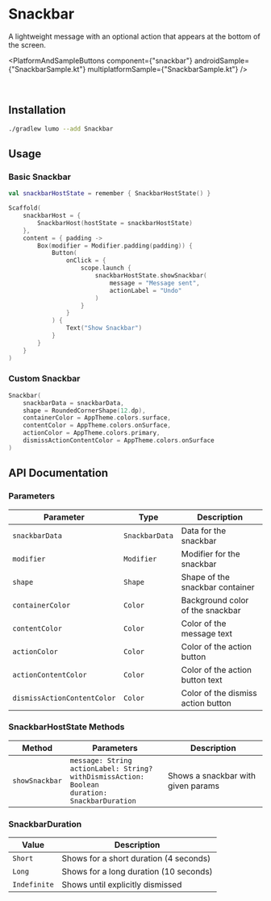 
# Snackbar

A lightweight message with an optional action that appears at the bottom of the screen.

<PlatformAndSampleButtons
  component={"snackbar"}
  androidSample={"SnackbarSample.kt"}
  multiplatformSample={"SnackbarSample.kt"}
/>

<Demo componentId="SNACKBAR" />

<br />

## Installation

```bash copy
./gradlew lumo --add Snackbar
```

## Usage

### Basic Snackbar

```kotlin copy
val snackbarHostState = remember { SnackbarHostState() }

Scaffold(
    snackbarHost = {
        SnackbarHost(hostState = snackbarHostState)
    },
    content = { padding ->
        Box(modifier = Modifier.padding(padding)) {
            Button(
                onClick = {
                    scope.launch {
                        snackbarHostState.showSnackbar(
                            message = "Message sent",
                            actionLabel = "Undo"
                        )
                    }
                }
            ) {
                Text("Show Snackbar")
            }
        }
    }
)
```

### Custom Snackbar

```kotlin copy
Snackbar(
    snackbarData = snackbarData,
    shape = RoundedCornerShape(12.dp),
    containerColor = AppTheme.colors.surface,
    contentColor = AppTheme.colors.onSurface,
    actionColor = AppTheme.colors.primary,
    dismissActionContentColor = AppTheme.colors.onSurface
)
```

## API Documentation

### Parameters

| Parameter                   | Type           | Description                        |
| --------------------------- | -------------- | ---------------------------------- |
| `snackbarData`              | `SnackbarData` | Data for the snackbar              |
| `modifier`                  | `Modifier`     | Modifier for the snackbar          |
| `shape`                     | `Shape`        | Shape of the snackbar container    |
| `containerColor`            | `Color`        | Background color of the snackbar   |
| `contentColor`              | `Color`        | Color of the message text          |
| `actionColor`               | `Color`        | Color of the action button         |
| `actionContentColor`        | `Color`        | Color of the action button text    |
| `dismissActionContentColor` | `Color`        | Color of the dismiss action button |

### SnackbarHostState Methods

| Method         | Parameters                                                                                                     | Description                        |
| -------------- | -------------------------------------------------------------------------------------------------------------- | ---------------------------------- |
| `showSnackbar` | `message: String`<br/>`actionLabel: String?`<br/>`withDismissAction: Boolean`<br/>`duration: SnackbarDuration` | Shows a snackbar with given params |

### SnackbarDuration

| Value        | Description                            |
| ------------ | -------------------------------------- |
| `Short`      | Shows for a short duration (4 seconds) |
| `Long`       | Shows for a long duration (10 seconds) |
| `Indefinite` | Shows until explicitly dismissed       |
